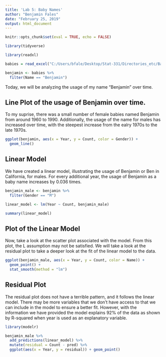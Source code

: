 ---
title: 'Lab 5: Baby Names'
author: "Benjamin Fales"
date: "February 25, 2019"
output: html_document
---

```{r setup, include=FALSE}
knitr::opts_chunk$set(eval = TRUE, echo = FALSE)

library(tidyverse)
```

```{r dataset, include = FALSE}
library(readxl)

babies = read_excel("C:/Users/bfale/Desktop/Stat-331/Directories_etc/Babyname_Datasets/babies_ca.xlsx")

benjamin <- babies %>% 
  filter(Name == "Benjamin")

```

Today, we will be analyzing the usage of my name "Benjamin" over time.

## Line Plot of the usage of Benjamin over time.

To my suprise, there was a small number of female babies named Benjamin from around 1960 to 1990. Additionally, the usage of the name for males has increased over time, with the steepest increase from the ealry 1970s to the late 1970s.

```{r line plot, eval = TRUE, echo = FALSE}

ggplot(benjamin, aes(x = Year, y = Count, color = Gender)) +
  geom_line()
```

## Linear Model

We have created a linear model, illustrating the usage of Benjamin or Ben in California, for males.
For every additional year, the usage of Benjamin as a baby name increases by 0.036 times.

```{r linear model, eval = TRUE, echo = FALSE}
benjamin_male <- benjamin %>% 
  filter(Gender == "M")

linear_model <- lm(Year ~ Count, benjamin_male)

summary(linear_model)
```

## Plot of the Linear Model 

Now, take a look at the scatter plot associated with the model. From this plot, the L assumption may not be satisfied. We will take a look at the residual plot to take a deeper look at the fit of the linear model to the data.

```{r linear model plot, eval = TRUE, echo = FALSE}
ggplot(benjamin_male, aes(x = Year, y = Count, color = Name)) +
  geom_point() + 
  stat_smooth(method = "lm")
```

## Residual Plot

The residual plot does not have a terrible pattern, and it follows the linear model. There may be more variables that we don't have access to that we can include in the model to ensure a better fit. However, with the information we have provided the model explains 92% of the data as shown by R-squared when year is used as an explanatory variable. 

```{r residual plot, eval = TRUE, echo = FALSE}
library(modelr)

benjamin_male %>%
  add_predictions(linear_model) %>%
  mutate(residual = Count - pred) %>% 
  ggplot(aes(x = Year, y = residual)) + geom_point()

```

